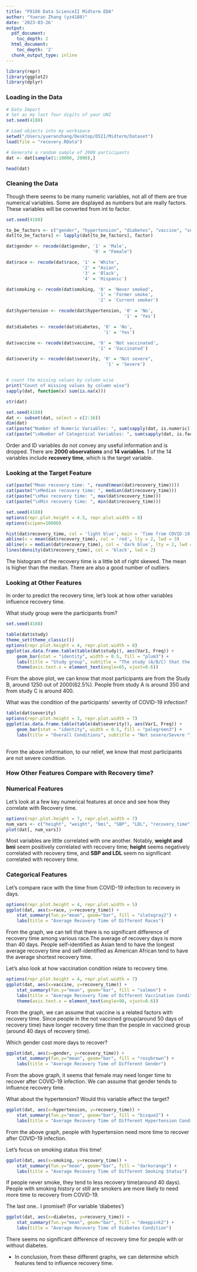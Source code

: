 ```yaml
---
title: "P8106 Data ScienceII Midterm EDA"
author: "Yueran Zhang (yz4188)"
date: '2023-03-26'
output:
  pdf_document:
    toc_depth: 2
  html_document:
    toc_depth: '2'
  chunk_output_type: inline
---
```

```r
library(repr)
library(ggplot2)
library(dplyr)
```

### Loading in the Data
```r
# Data Import
# Set as my last four digits of your UNI 
set.seed(4188)

# Load objects into my workspace
setwd("/Users/yueranzhang/Desktop/DSII/Midterm/Dataset")
load(file = "recovery.RData")

# Generate a random sample of 2000 participants
dat <- dat[sample(1:10000, 2000),]


```

```r
head(dat)
```

### Cleaning the Data
Though there seems to be many numeric variables, not all of them are true numerical variables. Some are displayed as numbers but are really factors. These variables will be converted from int to factor.
```r
set.seed(4188)

to_be_factors <- c("gender", "hypertension", "diabetes", "vaccine", "severity", "study")
dat[to_be_factors] <- lapply(dat[to_be_factors], factor)

dat$gender <- recode(dat$gender, '1' = 'Male', 
                                 '0' = "Female")

dat$race <- recode(dat$race, '1' = 'White', 
                             '2' = "Asian",
                             '3' = 'Black',
                             '4' = 'Hispanic')

dat$smoking <- recode(dat$smoking, '0' = 'Never smoked',
                                   '1' = 'Former smoke',
                                   '2' = 'Current smoker')

dat$hypertension <- recode(dat$hypertension, '0' = 'No',
                                             '1' = 'Yes') 

dat$diabetes <- recode(dat$diabetes, '0' = 'No',
                                     '1' = 'Yes')

dat$vaccine <- recode(dat$vaccine, '0' = 'Not vaccinated',
                                   '1' = 'Vaccinated')

dat$severity <- recode(dat$severity, '0' = "Not severe",
                                      '1' = 'Severe')


# count the missing values by column wise
print("Count of missing values by column wise")
sapply(dat, function(x) sum(is.na(x)))

str(dat)
```


```r
set.seed(4188)
dat <- subset(dat, select = c(2:16))
dim(dat)
cat(paste("Number of Numeric Variables: ", sum(sapply(dat, is.numeric))))
cat(paste("\nNumber of Categorical Variables: ", sum(sapply(dat, is.factor))))
```

Order and ID variables do not convey any useful information and is dropped. There are **2000 observations**  and **14 variables**. 1 of the 14 variables include **recovery time**, which is the target variable.

\newpage
### Looking at the Target Feature

```r
cat(paste("Mean recovery time: ", round(mean(dat$recovery_time))))
cat(paste("\nMedian recovery time: ", median(dat$recovery_time)))
cat(paste("\nMax recovery time: ", max(dat$recovery_time)))
cat(paste("\nMin recovery time: ", min(dat$recovery_time)))
```
```r

set.seed(4188)
options(repr.plot.height = 4.5, repr.plot.width = 8)
options(scipen=10000)

hist(dat$recovery_time, col = 'light blue', main = 'Time from COVID-19 infection to recovery in days', xlab = 'recovery time', breaks = 75, xlim = c(0,380), freq = FALSE)
abline(v = mean(dat$recovery_time), col = 'red', lty = 2, lwd = 3)
abline(v = median(dat$recovery_time), col = 'dark blue', lty = 2, lwd = 3)
lines(density(dat$recovery_time), col = 'black', lwd = 2)
```

The histogram of the recovery time is a little bit of right skewed. The mean is higher than the median. There are also a good number of outliers.

\newpage
### Looking at Other Features

In order to predict the recovery time, let's look at how other variables influence recovery time.

What study group were the participants from?
```r
set.seed(4188)

table(dat$study)
theme_set(theme_classic())
options(repr.plot.height = 4, repr.plot.width = 8)
ggplot(as.data.frame.table(table(dat$study)), aes(Var1, Freq)) + 
    geom_bar(stat = "identity", width = 0.5, fill = "plum3") + 
    labs(title = "Study group", subtitle = "The study (A/B/C) that the participant belongs to") +
    theme(axis.text.x = element_text(angle=65, vjust=0.6))
```
From the above plot, we can know that most participants are from the Study B, around 1250 out of 2000(62.5%). People from study A is around 350 and  from study C is around 400.

What was the condition of  the participants' severity of COVID-19 infection?
```r

table(dat$severity)
options(repr.plot.height = 3, repr.plot.width = 7)
ggplot(as.data.frame.table(table(dat$severity)), aes(Var1, Freq)) + 
    geom_bar(stat = "identity", width = 0.5, fill = "palegreen3") + 
    labs(title = "Overall Conditions", subtitle = "Not severe/Severe ")
     
```
From the above information, to our relief, we know that most participants are not severe condition.


\newpage
### How Other Features Compare with Recovery time?


### Numerical Features

Let's look at a few key numerical features at once and see how they correlate with Recovery time.

```r
options(repr.plot.height = 7, repr.plot.width = 7)
num_vars <- c("height", "weight", "bmi", "SBP", "LDL", "recovery_time") 
plot(dat[, num_vars]) 

```
Most variables are little correlated with one another. Notably, **weight and bmi** seem positively correlated with recovery time; **height** seems negatively correlated with recovery time, and **SBP and LDL** seem no significant correlated with recovery time.

\newpage
### Categorical Features

 Let's compare race with the time from COVID-19 infection to recovery in days.
 
```r

options(repr.plot.height = 4, repr.plot.width = 5)
ggplot(dat, aes(x=race, y=recovery_time)) + 
    stat_summary(fun.y="mean", geom="bar", fill = "slategray2") +
    labs(title = "Average Recovery Time of Different Races")

```
 
From the graph, we can tell that there is no significant difference of recovery time among various race.The average of recovery days is more than 40 days. People self-identified as Asian tend to have the longest average recovery time and self-identified as American African tend to have the average shortest recovery time.

\newpage
Let's also look at how vaccination condition relate to recovery time.

```r
    
options(repr.plot.height = 4, repr.plot.width = 7)
ggplot(dat, aes(x=vaccine, y=recovery_time)) + 
    stat_summary(fun.y="mean", geom="bar", fill = "salmon") +
    labs(title = "Average Recovery Time of Different Vaccination Condition") +
    theme(axis.text.x = element_text(angle=90, vjust=0.6))
```
From the graph, we can assume that vaccine is a related factors with recovery time. Since people in the not vaccined group(around 50 days of recovery time) have longer recovery time than the people in vaccined group (around 40 days of recovery time).

\newpage
Which gender cost more days to recover?
```r

ggplot(dat, aes(x=gender, y=recovery_time)) + 
    stat_summary(fun.y="mean", geom="bar", fill = "rosybrown") +
    labs(title = "Average Recovery Time of Different Gender")
```
From the above graph, it seems that female may need longer time to recover after COVID-19 infection. We can assume that gender tends to influence recovery time.

\newpage
What about the hypertension? Would this variable affect the target?

```r

ggplot(dat, aes(x=hypertension, y=recovery_time)) + 
    stat_summary(fun.y="mean", geom="bar", fill = "bisque2") +
    labs(title = "Average Recovery Time of Different Hypertension Condition")
```

From the above graph, people with hypertension need more time to recover after COVID-19 infection.

\newpage
Let's focus on smoking status this time!
```r

ggplot(dat, aes(x=smoking, y=recovery_time)) + 
    stat_summary(fun.y="mean", geom="bar", fill = "darkorange") +
    labs(title = "Average Recovery Time of Different Smoking Status")
```
If people never smoke, they tend to less recovery time(around 40 days). People with smoking history or still are smokers are more likely to need more time to recovery from COVID-19.

\newpage
The last one.. I promise!! (For variable 'diabetes')

```r

ggplot(dat, aes(x=diabetes, y=recovery_time)) + 
    stat_summary(fun.y="mean", geom="bar", fill = "deeppink2") +
    labs(title = "Average Recovery Time of Diabetes Condition")
```
There seems no significant difference of recovery time for people with or without diabetes.

* In conclusion, from these different graphs, we can determine which features tend to influence recovery time.
